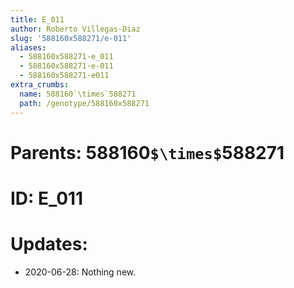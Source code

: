 ```yaml
---
title: E_011
author: Roberto Villegas-Diaz
slug: '588160x588271/e-011'
aliases:
  - 588160x588271-e_011
  - 588160x588271-e-011
  - 588160x588271-e011
extra_crumbs:
  name: 588160`\times`588271
  path: /genotype/588160x588271
---
```


# **Parents**: 588160`$\times$`588271
# **ID**: E_011
# **Updates**: 
 - 2020-06-28: Nothing new.
